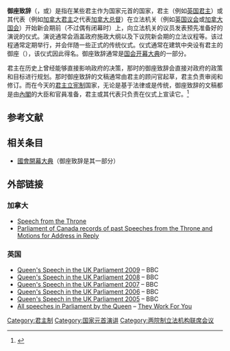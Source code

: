{{noteTA
|1=zh:女皇;zh-hans:女王;zh-hk:女皇;zh-tw:女王;
|2=zh:英國國會;zh-hans:英国议会;zh-hk:英國國會;zh-tw:英國國會;
}}
{{redirect|女皇致辭|女皇致辭的發表場合|國會開幕大典}}
'''御座致辞'''（{{lang-en|speech from the throne}}，或{{lang|en|throne speech}}）是指在某些君主作为国家元首的国家，君主（例如[[英国君主|英国君主]]）或其代表（例如[[加拿大君主|加拿大君主]]之代表[[加拿大总督|加拿大总督]]）在立法机关（例如[[英国议会|英国议会]]或[[加拿大国会|加拿大国会]]）开始新会期前（不过偶有闭幕时）上，向立法机关的议员发表预先准备好的演说的仪式。演说通常会涵盖政府施政大纲以及下议院新会期的立法议程等。该过程通常定期举行，并会伴随一些正式的传统仪式。仪式通常在建筑中央设有君主的御座（{{lang|en|throne}}），该仪式因此得名。御座致辞通常是[[国会开幕大典|国会开幕大典]]的一部分。

君主在历史上曾经能够直接影响政府的决策，那时的御座致辞会直接对政府的政策和目标进行规划。那时御座致辞的文稿通常由君主的顾问官起草，君主负责审阅和修订。而在今天的[[君主立宪制|君主立宪制]]国家，无论是基于法律或是传统，御座致辞的文稿都是由[[內閣|內閣]]的大臣和官員准备，君主或其代表只负责在仪式上宣读它。<ref>{{Cite web | url = https://www.cbc.ca/news/politics/throne-speech-questions-answered-1.5383142 | title = Pomp and policy: What is the throne speech, anyway? | work = CBC | date = 2019-12-05 | accessdate = 2021-01-04 | archive-date = 2022-06-05 | archive-url = https://web.archive.org/web/20220605091440/https://www.cbc.ca/news/politics/throne-speech-questions-answered-1.5383142 }}</ref>

== 参考文献 ==
{{Reflist}}

== 相关条目 ==
* [[國會開幕大典|國會開幕大典]]（御座致辞是其一部分）

== 外部链接 ==
{{Commons category|Speeches from the Throne}}

=== 加拿大 ===
* [https://www.canada.ca/en/privy-council/campaigns/speech-throne/speech-from-the-throne.html Speech from the Throne] {{Wayback|url=https://www.canada.ca/en/privy-council/campaigns/speech-throne/speech-from-the-throne.html |date=20200915153258 }}
* [https://lop.parl.ca/sites/ParlInfo/default/en_CA/Parliament/procedure/throneSpeech Parliament of Canada records of past Speeches from the Throne and Motions for Address in Reply] {{Wayback|url=https://lop.parl.ca/sites/ParlInfo/default/en_CA/Parliament/procedure/throneSpeech |date=20201112015525 }}

=== 英国 ===
* [http://news.bbc.co.uk/democracylive/hi/house_of_lords/newsid_8364000/8364950.stm Queen's Speech in the UK Parliament 2009] {{Wayback|url=http://news.bbc.co.uk/democracylive/hi/house_of_lords/newsid_8364000/8364950.stm |date=20220521174403 }} – BBC
* [http://news.bbc.co.uk/1/hi/uk_politics/7762675.stm Queen's Speech in the UK Parliament 2008] {{Wayback|url=http://news.bbc.co.uk/1/hi/uk_politics/7762675.stm |date=20090228051858 }} – BBC
* [http://news.bbc.co.uk/1/hi/uk_politics/7080881.stm Queen's Speech in the UK Parliament 2007] {{Wayback|url=http://news.bbc.co.uk/1/hi/uk_politics/7080881.stm |date=20071108212050 }} – BBC
* [http://news.bbc.co.uk/1/hi/uk_politics/6150274.stm Queen's Speech in the UK Parliament 2006] {{Wayback|url=http://news.bbc.co.uk/1/hi/uk_politics/6150274.stm |date=20220412163224 }} – BBC
* [http://news.bbc.co.uk/1/hi/uk_politics/4554309.stm Queen's Speech in the UK Parliament 2005] {{Wayback|url=http://news.bbc.co.uk/1/hi/uk_politics/4554309.stm |date=20081212222549 }} – BBC
* [https://www.theyworkforyou.com/royal/elizabeth_the_second All speeches in Parliament by the Queen] {{Wayback|url=https://www.theyworkforyou.com/royal/elizabeth_the_second |date=20220119165316 }} – [[They_Work_For_You|They Work For You]]

[[Category:君主制|Category:君主制]]
[[Category:国家元首演讲|Category:国家元首演讲]]
[[Category:两院制立法机构联席会议|Category:两院制立法机构联席会议]]